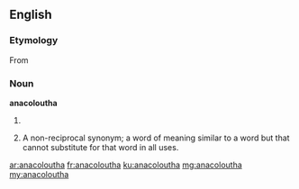 ==English==

===Etymology===
From {{etyl|grc|en}} {{term|ἀνακόλουθος||lang=grc|tr=anacolouthos|inconsequent}}

===Noun===
'''anacoloutha'''

# {{plural of|anacolouthon}}
# {{rhetoric}} A non-reciprocal synonym; a word of meaning similar to a word but that cannot substitute for that  word in all uses.

[[ar:anacoloutha]]
[[fr:anacoloutha]]
[[ku:anacoloutha]]
[[mg:anacoloutha]]
[[my:anacoloutha]]